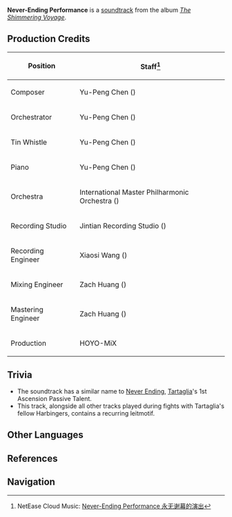 {{About|the soundtrack|the Constellation level|Never-Ending Performance}}
{{Soundtrack Infobox
|title          = Never-Ending Performance
|image          = The Shimmering Voyage.jpg
|album          = The Shimmering Voyage
|disc           = 3
|number         = 40
|featured       = GENSHIN CONCERT 2021 "Melodies of an Endless Journey" (CD)
|featured2      =
|featured3      =
|featured_disc  = B
|featured_disc2 =
|featured_disc3 =
|youtube_id     = _ZgWy5uvIiw
|youtube_time   = 267
|spotify_id     = 7MVdsqpKQxbEVARsTRykGI
|played_in      = Weekly Boss
|during         = [[Enter the Golden House]] (Phases 1 & 2)
|domain         = Enter the Golden House
|previous       = All-Conquering Tide
|next           = Wrath of Monoceros Caeli
}}
'''Never-Ending Performance''' is a [[soundtrack]] from the album ''[[The Shimmering Voyage]]''.

==Production Credits==
{| class="wikitable" style="text-align:left; height:0.5em"
! Position
! Staff<ref>NetEase Cloud Music: [https://music.163.com/#/song?id=1861578701 Never-Ending Performance 永无谢幕的演出]</ref>
|-
! Composer
| Yu-Peng Chen ({{zh|陈致逸}})
|-
! Orchestrator
| Yu-Peng Chen ({{zh|陈致逸}})
|-
! Tin Whistle
| Yu-Peng Chen ({{zh|陈致逸}})
|-
! Piano
| Yu-Peng Chen ({{zh|陈致逸}})
|-
! Orchestra
| International Master Philharmonic Orchestra ({{zh|国际首席爱乐乐团}})
|-
! Recording Studio
| Jintian Recording Studio ({{zh|金田录音棚}})
|-
! Recording Engineer
| Xiaosi Wang ({{zh|王小四}})
|-
! Mixing Engineer
| Zach Huang ({{zh|黄巍}})
|-
! Mastering Engineer
| Zach Huang ({{zh|黄巍}})
|-
! Production
| HOYO-MiX
|}

==Trivia==
* The soundtrack has a similar name to [[Never Ending]], [[Tartaglia]]'s 1st Ascension Passive Talent.
*This track, alongside all other tracks played during fights with Tartaglia's fellow Harbingers, contains a recurring leitmotif.

==Other Languages==
{{Other Languages
|en      = Never-Ending Performance
|zhs     = 永无谢幕的演出
|zhs_rm  = Yǒngwú Xièmù de Yǎnchū
|zht     = 永無謝幕的演出
|zht_rm  = Yǒngwú Xièmù de Yǎnchū
|zh_tl   = 
|ja      = 無尽蔵の演劇
|ja_rm   = Mujinzou no Engeki
|ja_tl   = 
|tr      = 
|it      = 
}}

==References==
{{Reflist}}

==Navigation==
{{Soundtrack Navbox|The Shimmering Voyage}}